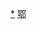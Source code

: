 <div style="position: relative" class="center">
{{Image label begin|image=Administrative Division Xiaogan.png|width={{{1|488}}}|link=}} 
{{Image label|x=730|y=1170|scale={{{1|488}}}/1394|text=[[孝南区|<span style="color: black;">'''孝南区'''</span>]]}}
{{Image label|x=750|y=820|scale={{{1|488}}}/1394|text=[[孝昌县|<span style="color: black;">'''孝昌县'''</span>]]}}
{{Image label|x=1050|y=370|scale={{{1|488}}}/1394|text=[[大悟县|<span style="color: black;">'''大悟县'''</span>]]}}
{{Image label|x=500|y=1060|scale={{{1|488}}}/1394|text={{vtext|[[云梦县|<span style="color: black;">'''云梦县'''</span>]]}}}}
{{Image label|x=220|y=1190|scale={{{1|488}}}/1394|text=[[应城市|<span style="color: black;">'''应城市'''</span>]]}}
{{Image label|x=300|y=725|scale={{{1|488}}}/1394|text=[[安陆市|<span style="color: black;">'''安陆市'''</span>]]}}
{{Image label|x=360|y=1590|scale={{{1|488}}}/1394|text=[[汉川市|<span style="color: black;">'''汉川市'''</span>]]}}
</div>
<noinclude>
[[Category:孝感行政区划|*]]
[[Category:中华人民共和国地级行政区划图|鄂]]
</noinclude>
